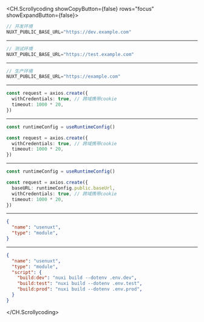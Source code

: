 <CH.Scrollycoding  showCopyButton={false} rows="focus" showExpandButton={false}>

```ts .env.dev
// 开发环境
NUXT_PUBLIC_BASE_URL="https://dev.example.com"
```

---

```ts .env.test
// 测试环境
NUXT_PUBLIC_BASE_URL="https://test.example.com"
```

---

```ts .env.prod
// 生产环境
NUXT_PUBLIC_BASE_URL="https://example.com"
```

---

```ts utils/network/request.ts
const request = axios.create({
  withCredentials: true, // 跨域携带cookie
  timeout: 1000 * 20,
})
```

---

```ts utils/network/request.ts focus=1:1
const runtimeConfig = useRuntimeConfig()

const request = axios.create({
  withCredentials: true, // 跨域携带cookie
  timeout: 1000 * 20,
})
```

---

```ts utils/network/request.ts focus=4:4
const runtimeConfig = useRuntimeConfig()

const request = axios.create({
  baseURL: runtimeConfig.public.baseUrl,
  withCredentials: true, // 跨域携带cookie
  timeout: 1000 * 20,
})
```

---

```json package.json
{
  "name": "usenuxt",
  "type": "module",
}
```

---

```json package.json focus=4:8
{
  "name": "usenuxt",
  "type": "module",
  "script": {
    "build:dev": "nuxi build --dotenv .env.dev",
    "build:test": "nuxi build --dotenv .env.test",
    "build:prod": "nuxi build --dotenv .env.prod",
  }
}
```

</CH.Scrollycoding>
